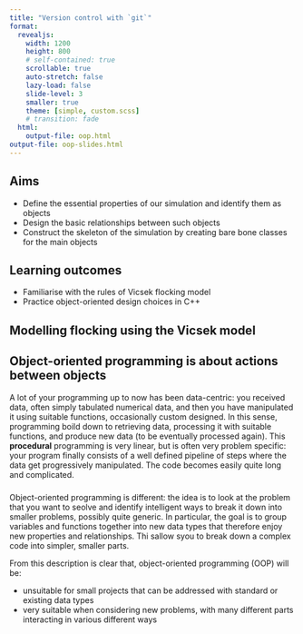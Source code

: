 ```yaml
---
title: "Version control with `git`"
format:
  revealjs:
    width: 1200
    height: 800
    # self-contained: true
    scrollable: true
    auto-stretch: false
    lazy-load: false
    slide-level: 3
    smaller: true
    theme: [simple, custom.scss]
    # transition: fade
  html:
    output-file: oop.html
output-file: oop-slides.html
---
```



## Aims

- Define the essential properties of our simulation and identify them as objects
- Design the basic relationships between such objects
- Construct the skeleton of the simulation by creating bare bone classes for the main objects

## Learning outcomes

- Familiarise with the rules of Vicsek flocking model
- Practice object-oriented design choices in C++


## Modelling flocking using the Vicsek model

## Object-oriented programming is about actions between objects

A lot of your programming up to now has been data-centric: you received data, often simply tabulated numerical data, and then you have manipulated it using suitable functions, occasionally custom designed. In this sense, programming boild down to retrieving data, processing it with suitable functions, and produce new data (to be eventually processed again). This **procedural** programming is very linear, but is often very problem specific: your program finally consists of a well defined pipeline of steps where the data get progressively manipulated. The code becomes easily quite long and complicated. 

###
Object-oriented programming is different: the idea is to look at the problem that you want to seolve and identify intelligent ways to break it down into smaller problems, possibly quite generic.
In particular, the goal is to group variables and functions together into new data types that therefore enjoy new properties and relationships. Thi sallow syou to break down a complex code into simpler, smaller parts.

From this description is clear that, object-oriented programming (OOP) will be:

- unsuitable for small projects that can be addressed with standard or existing data types
- very suitable when considering new problems, with many different parts interacting in various different ways


